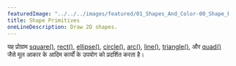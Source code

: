 ```yaml
---
featuredImage: "../../../images/featured/01_Shapes_And_Color-00_Shape_Primitives-thumbnail.png"
title: Shape Primitives
oneLineDescription: Draw 2D shapes.
---
```


यह प्रोग्राम
<a href="https://p5js.org/reference/#/p5/square" target="_blank">square()</a>,
<a href="https://p5js.org/reference/#/p5/rect" target="_blank">rect()</a>,
<a href="https://p5js.org/reference/#/p5/ellipse" target="_blank">ellipse()</a>,
<a href="https://p5js.org/reference/#/p5/circle" target="_blank">circle()</a>,
<a href="https://p5js.org/reference/#/p5/arc" target="_blank">arc()</a>,
<a href="https://p5js.org/reference/#/p5/line" target="_blank">line()</a>,
<a href="https://p5js.org/reference/#/p5/triangle" target="_blank">triangle()</a>,
और <a href="https://p5js.org/reference/#/p5/quad" target="_blank">quad()</a> जैसे मूल आकार के आदिम कार्यों के उपयोग को प्रदर्शित करता है।